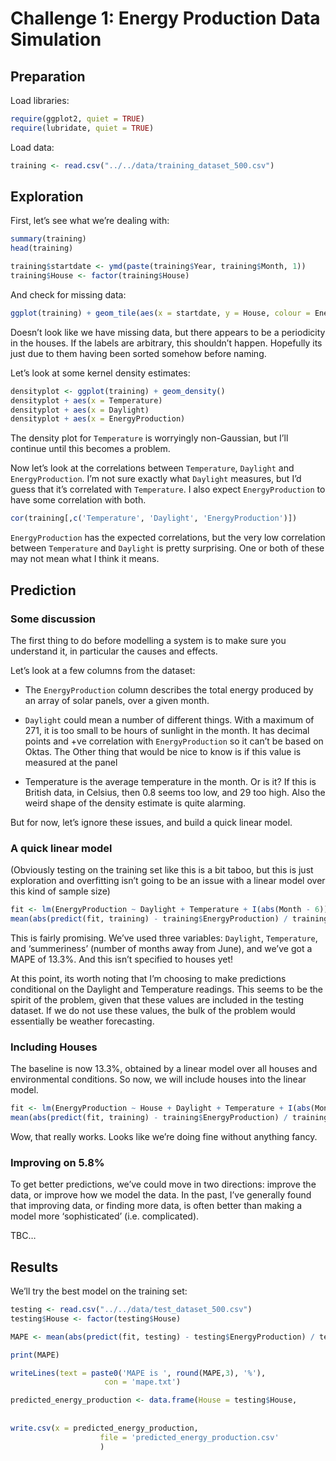Challenge 1: Energy Production Data Simulation
========================================================

Preparation
--------------------------------------------------------
Load libraries:
```r
require(ggplot2, quiet = TRUE)
require(lubridate, quiet = TRUE)
```

Load data:
```r
training <- read.csv("../../data/training_dataset_500.csv")
```

Exploration
--------------------------------------------------------
First, let's see what we're dealing with:
```r
summary(training)
head(training)
```

```r
training$startdate <- ymd(paste(training$Year, training$Month, 1))
training$House <- factor(training$House)
```

And check for missing data:
```r
ggplot(training) + geom_tile(aes(x = startdate, y = House, colour = EnergyProduction))
```
Doesn't look like we have missing data, but there appears to be a periodicity in the houses. If the labels are arbitrary, this shouldn't happen. Hopefully its just due to them having been sorted somehow before naming.

Let's look at some kernel density estimates:
```r
densityplot <- ggplot(training) + geom_density()
densityplot + aes(x = Temperature)
densityplot + aes(x = Daylight)
densityplot + aes(x = EnergyProduction)
```
The density plot for `Temperature` is worryingly non-Gaussian, but I'll continue until this becomes a problem.

Now let's look at the correlations between `Temperature`, `Daylight` and `EnergyProduction`. I'm not sure exactly what `Daylight` measures, but I'd guess that it's correlated with `Temperature`. I also expect `EnergyProduction` to have some correlation with both.
```r
cor(training[,c('Temperature', 'Daylight', 'EnergyProduction')])
```
`EnergyProduction` has the expected correlations, but the very low correlation between `Temperature` and `Daylight` is pretty surprising. One or both of these may not mean what I think it means. 

Prediction
-------------------------------------------------------
### Some discussion
The first thing to do before modelling a system is to make sure you understand it, in particular the causes and effects. 

Let's look at a few columns from the dataset:

- The `EnergyProduction` column describes the total energy produced by an array of solar panels, over a given month.

- `Daylight` could mean a number of different things. With a maximum of 271, it is too small to be hours of sunlight in the month. It has decimal points and +ve correlation with `EnergyProduction` so it can't be based on Oktas. The Other thing that would be nice to know is if this value is measured at the panel

- Temperature is the average temperature in the month. Or is it? If this is British data, in Celsius, then 0.8 seems too low, and 29 too high. Also the weird shape of the density estimate is quite alarming.

But for now, let's ignore these issues, and build a quick linear model.

### A quick linear model

(Obviously testing on the training set like this is a bit taboo, but this is just exploration and overfitting isn't going to be an issue with a linear model over this kind of sample size)
```r
fit <- lm(EnergyProduction ~ Daylight + Temperature + I(abs(Month - 6)), data = training)
mean(abs(predict(fit, training) - training$EnergyProduction) / training$EnergyProduction)
```
This is fairly promising. We've used three variables: `Daylight`, `Temperature`, and 'summeriness' (number of months away from June), and we've got a MAPE of 13.3%. And this isn't specified to houses yet!

At this point, its worth noting that I'm choosing to make predictions conditional on the Daylight and Temperature readings. This seems to be the spirit of the problem, given that these values are included in the testing dataset. If we do not use these values, the bulk of the problem would essentially be weather forecasting.

### Including Houses
The baseline is now 13.3%, obtained by a linear model over all houses and environmental conditions. So now, we will include houses into the linear model.
```r
fit <- lm(EnergyProduction ~ House + Daylight + Temperature + I(abs(Month - 6)), data = training)
mean(abs(predict(fit, training) - training$EnergyProduction) / training$EnergyProduction)
```
Wow, that really works. Looks like we're doing fine without anything fancy.

### Improving on 5.8%
To get better predictions, we've could move in two directions: improve the data, or improve how we model the data. In the past, I've generally found that improving data, or finding more data, is often better than making a model more 'sophisticated' (i.e. complicated).

TBC...

Results
-------------------------------------------------
We'll try the best model on the training set:
```r
testing <- read.csv("../../data/test_dataset_500.csv")
testing$House <- factor(testing$House)

MAPE <- mean(abs(predict(fit, testing) - testing$EnergyProduction) / testing$EnergyProduction) * 100

print(MAPE)

writeLines(text = paste0('MAPE is ', round(MAPE,3), '%'),
					 con = 'mape.txt')

predicted_energy_production <- data.frame(House = testing$House,
																					EnergyProduction = predict(fit, testing)
																					)
write.csv(x = predicted_energy_production,
					file = 'predicted_energy_production.csv'
					)
```
